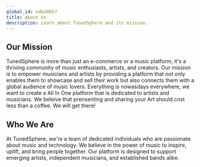 ```yaml
---
global_id: edbd86b7
title: About Us
description: Learn about TunedSphere and its mission.
---
```


## Our Mission

TunedSphere is more than just an e-commerce or a music platform; it's a thriving community of music enthusiasts, artists, and creators. Our mission is to empower musicians and artists by providing a platform that not only enables them to showcase and sell their work but also connects them with a global audience of music lovers. Everything is nowasdays everywhere, we want to create a All In One platform that is dedicated to artists and musicians. We beleive that prensenting and sharing your Art should cost less than a coffee. We will get there!

## Who We Are

At TunedSphere, we're a team of dedicated individuals who are passionate about music and technology. We believe in the power of music to inspire, uplift, and bring people together. Our platform is designed to support emerging artists, independent musicians, and established bands alike.
